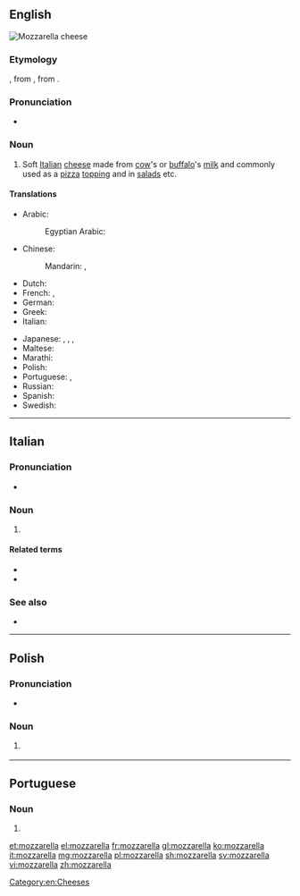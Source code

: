 {{also|Mozzarella}}
==English==
[[Image:Mozzabuffala 2.jpg|thumb|right|Mozzarella cheese]]
{{wikipedia}}

===Etymology===
{{bor|en|it|mozzarella}}, from {{m|it|mozzare||to cut off}}, from {{der|en|la|mutilatis}}.

===Pronunciation===
* {{a|UK}} {{IPA|/mɒt.sə.ˈɹɛl.ə/|lang=en}}

===Noun===
{{en-noun|s|mozzarelle}}

# Soft [[Italian]] [[cheese]] made from [[cow]]'s or [[buffalo]]'s [[milk]] and commonly used as a [[pizza]] [[topping]] and in [[salad]]s etc.

====Translations====
{{trans-top|soft Italian cheese}}
* Arabic: {{t|ar|مُوزَارِيلَا|f|tr=muzarelā}}
*: Egyptian Arabic: {{t|arz|موتزاريلا|f|tr=mutzarela|sc=Arab}}
* Chinese:
*: Mandarin: {{t+|cmn|馬蘇里拉|sc=Hani}}, {{t+|cmn|马苏里拉|tr=mǎsūlǐlā|sc=Hani}}
* Dutch: {{t|nl|mozzarella|m}}
* French: {{t+|fr|mozzarelle|f}}, {{t+|fr|mozzarella|f}}
* German: {{t+|de|Mozzarella|m}}
* Greek: {{t|el|μοτσαρέλα|f}}
* Italian: {{t+|it|mozzarella|f}}
{{trans-mid}}
* Japanese: {{t|ja|モッツァレラ|tr=mottsarera|sc=Jpan}}, {{t|ja|モツァレラ|tr=motsarera|sc=Jpan}}, {{t|ja|モザレラ|tr=mozarera|sc=Jpan}}, {{t|ja|モッツァレッラ|tr=mottsarerra|sc=Jpan}}
* Maltese: {{t|mt|mozzarella|f}}
* Marathi: {{t|mr|मोजारेला|tr=mozārelā|sc=Deva}}
* Polish: {{t+|pl|mozzarella|f}}
* Portuguese: {{t+|pt|muçarela|f}}, {{t+|pt|mozarela|f}}
* Russian: {{t+|ru|моцаре́лла|f|tr=mocarɛ́lla}}
* Spanish: {{t|es|mozzarella|f}}
* Swedish: {{t+|sv|mozzarella|c}}
{{trans-bottom}}

[[Category:en:Cheeses]]

----

==Italian==
{{wikipedia|lang=it}}

===Pronunciation===
* {{IPA|/mottsaˈrɛlla/|lang=it}}

===Noun===
{{it-noun|f}}

# {{l|en|mozzarella}} {{gloss|soft Italian cheese}}

====Related terms====
* {{l|it|mozzarella di bufala}}
* {{l|it|mozzarella in carrozza}}

===See also===
* {{l|it|burrata}}

{{catlangcode|it|Cheeses}}

----

==Polish==
{{wikipedia|lang=pl}}

===Pronunciation===
* {{pl-IPA}}

===Noun===
{{pl-noun|f}}

# {{l|en|mozzarella}} {{gloss|soft Italian cheese}}

{{catlangcode|pl|Cheeses}}

----

==Portuguese==

===Noun===
{{pt-noun|f}}

# {{alternative form of|mussarela|lang=pt}}

[[et:mozzarella]]
[[el:mozzarella]]
[[fr:mozzarella]]
[[gl:mozzarella]]
[[ko:mozzarella]]
[[it:mozzarella]]
[[mg:mozzarella]]
[[pl:mozzarella]]
[[sh:mozzarella]]
[[sv:mozzarella]]
[[vi:mozzarella]]
[[zh:mozzarella]]